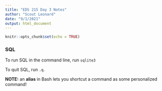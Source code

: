 ```yaml
---
title: "EDS 215 Day 3 Notes"
author: "Scout Leonard"
date: "9/1/2021"
output: html_document
---
```


```r
knitr::opts_chunk$set(echo = TRUE)
```

### SQL

To run SQL in the command line, run `sqlite3`

To quit SQL, run `.q`. 

**NOTE:** an **alias** in Bash lets you shortcut a command as some personalized command! 




